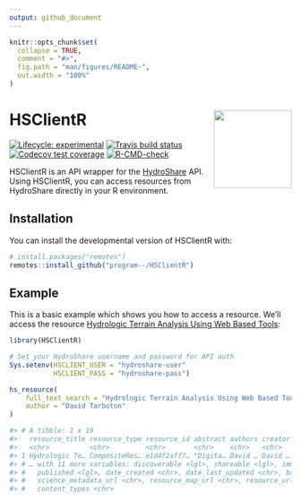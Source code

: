 ```yaml
---
output: github_document
---
```


<!-- README.md is generated from README.Rmd. Please edit that file -->

```r
knitr::opts_chunk$set(
  collapse = TRUE,
  comment = "#>",
  fig.path = "man/figures/README-",
  out.width = "100%"
)
```

# HSClientR <a href='https://github.com/program--/HSClientR'><img src='man/figures/logo.png' align="right" height="139" /></a>

<!-- badges: start -->
[![Lifecycle: experimental](https://img.shields.io/badge/lifecycle-experimental-orange.svg)](https://www.tidyverse.org/lifecycle/#experimental)
[![Travis build status](https://travis-ci.com/program--/HSClientR.svg?branch=master)](https://travis-ci.com/program--/HSClientR)
[![Codecov test coverage](https://codecov.io/gh/program--/HSClientR/branch/master/graph/badge.svg)](https://codecov.io/gh/program--/HSClientR)
[![R-CMD-check](https://github.com/program--/HSClientR/workflows/R-CMD-check/badge.svg)](https://github.com/program--/HSClientR/actions)
<!-- [![CRAN status](https://www.r-pkg.org/badges/version/HSClientR)](https://CRAN.R-project.org/package=HSClientR) -->
<!-- badges: end -->

HSClientR is an API wrapper for the [HydroShare](https://www.hydroshare.org) API. Using HSClientR, you can access resources from HydroShare directly in your R environment. 

## Installation

You can install the developmental version of HSClientR with:

``` r
# install.packages("remotes")
remotes::install_github("program--/HSClientR")
```

## Example

This is a basic example which shows you how to access a resource. We'll access the resource
[Hydrologic Terrain Analysis Using Web Based Tools](https://www.hydroshare.org/resource/e1d4f2aff7d84f79b901595f6ea48368/):

```r
library(HSClientR)

# Set your HydroShare username and password for API auth
Sys.setenv(HSCLIENT_USER = "hydroshare-user"
           HSCLIENT_PASS = "hydroshare-pass")

hs_resource(
    full_text_search = "Hydrologic Terrain Analysis Using Web Based Tools",
    author = "David Tarboton"
)

#> # A tibble: 1 x 19
#>   resource_title resource_type resource_id abstract authors creator doi   public
#>   <chr>          <chr>         <chr>       <chr>    <chr>   <chr>   <lgl> <lgl> 
#> 1 Hydrologic Te… CompositeRes… e1d4f2aff7… "Digita… David … David … NA    TRUE  
#> # … with 11 more variables: discoverable <lgl>, shareable <lgl>, immutable <lgl>,
#> #   published <lgl>, date_created <chr>, date_last_updated <chr>, bag_url <chr>,
#> #   science_metadata_url <chr>, resource_map_url <chr>, resource_url <chr>,
#> #   content_types <chr>
```
